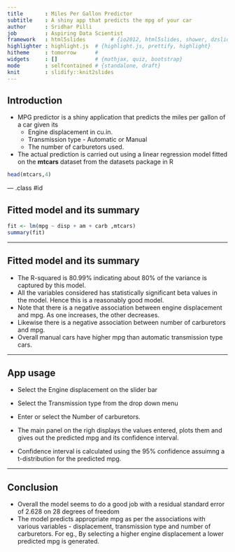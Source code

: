 ```yaml
---
title       : Miles Per Gallon Predictor
subtitle    : A shiny app that predicts the mpg of your car
author      : Sridhar Pilli
job         : Aspiring Data Scientist
framework   : html5slides        # {io2012, html5slides, shower, dzslides, ...}
highlighter : highlight.js  # {highlight.js, prettify, highlight}
hitheme     : tomorrow      # 
widgets     : []            # {mathjax, quiz, bootstrap}
mode        : selfcontained # {standalone, draft}
knit        : slidify::knit2slides
---
```


## Introduction

- MPG predictor is a shiny application that predicts the miles per gallon of a car given its
    - Engine displacement in cu.in.
    - Transmission type - Automatic or Manual
    - The number of carburetors used.

- The actual prediction is carried out using a linear regression model fitted on the **mtcars** dataset from the datasets package in R

```r
head(mtcars,4)
```

--- .class #id 

## Fitted model and its summary

```r
fit <- lm(mpg ~ disp + am + carb ,mtcars)
summary(fit)
```

---

## Fitted model and its summary
- The R-squared is 80.99% indicating about 80% of the variance is captured by this model. 
- All the variables considered has statistically significant beta values in the model. Hence this is a reasonably good model.
- Note that there is a negative association between engine displacement and mpg. As one increases, the other decreases.
- Likewise there is a negative association between number of carburetors and mpg.
- Overall manual cars have higher mpg than automatic transmission type cars.


---

## App usage

- Select the Engine displacement on the slider bar
- Select the Transmission type from the drop down menu
- Enter or select the Number of carburetors.

- The main panel on the righ displays the values entered, plots them and gives out the predicted mpg and its confidence interval.
- Confidence interval is calculated using the 95% confidence assuimng a t-distribution for the predicted mpg.

---

## Conclusion

- Overall the model seems to do a good job with a residual standard error of 2.628 on 28 degrees of freedom
- The model predicts appropriate mpg as per the associations with various variables - displacement, transmission type and number of carburetors. For eg., By selecting a higher engine displacement a lower predicted mpg is generated. 


